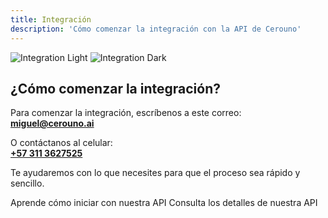 ```yaml
---
title: Integración
description: 'Cómo comenzar la integración con la API de Cerouno'
---
```


<img
  className="block dark:hidden"
  src="/images/integration-light.svg"
  alt="Integration Light"
/>
<img
  className="hidden dark:block"
  src="/images/integration-dark.svg"
  alt="Integration Dark"
/>

## ¿Cómo comenzar la integración?

Para comenzar la integración, escríbenos a este correo:  
[**miguel@cerouno.ai**](mailto:miguel@cerouno.ai)  

O contáctanos al celular:  
[**+57 311 3627525**](tel:+573113627525)

Te ayudaremos con lo que necesites para que el proceso sea rápido y sencillo.

<CardGroup cols={2}>
  <Card
    title="Primeros Pasos"
    icon="pen-to-square"
    href="/primeros-pasos"
  >
    Aprende cómo iniciar con nuestra API
  </Card>
  <Card
    title="Documentación Técnica"
    icon="code"
    href="/referencia-api"
  >
    Consulta los detalles de nuestra API
  </Card>
</CardGroup>
